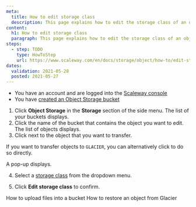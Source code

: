 ```yaml
---
meta:
  title: How to edit storage class
  description: This page explains how to edit the storage class of an object.
content:
  h1: How to edit storage class
  paragraph: This page explains how to edit the storage class of an object.
steps:
  - step: TODO
    type: HowToStep
    url: https://www.scaleway.com/en/docs/storage/object/how-to/edit-storage-classes
dates:
  validation: 2021-05-28
  posted: 2021-05-27
---
```


<Message type="requirement">

  - You have an account and are logged into the [Scaleway console](https://console.scaleway.com)  
  - You have [created an Object Storage bucket](/storage/object/how-to/create-a-bucket/)

</Message>

1. Click **Object Storage** in the **Storage** section of the side menu. The list of your buckets displays.
2. Click the name of the bucket that contains the object you want to edit. The list of objects displays.
3. Click <Icon name="more" /> next to the object that you want to transfer.

  <Message type="note">

   If you want to transfer objects to `GLACIER`, you can alternatively click <Icon name="glacier" /> to do so directly.

  </Message>
  A pop-up displays. 

4. Select a [storage class](/storage/object/concepts#storage-class) from the dropdown menu. 

5. Click **Edit storage class** to confirm. 

<Navigation title="See Also">
  <PreviousButton to="/storage/object/how-to/upload-files-into-a-bucket/">How to upload files into a bucket</PreviousButton>
  <NextButton to="/storage/object/how-to/restore-an-object-from-glacier/">How to restore an object from Glacier</NextButton>
</Navigation>
